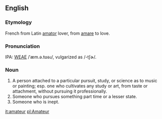 ==English==
===Etymology===
French from Latin [[amator]] lover, from [[amare]] to love.

===Pronunciation===
IPA: [[WEAE]] /ˈæm.ə.tʊəɹ/, vulgarized as /-tʃɚ/.

===Noun===
# A person attached to a particular pursuit, study, or science  as to music or painting; esp. one who cultivates any study or art, from taste or attachment, without pursuing it professionally.
# Someone who pursues something part time or a lesser state.
# Someone who is inept.

[[it:amateur]]
[[pl:Amateur]]